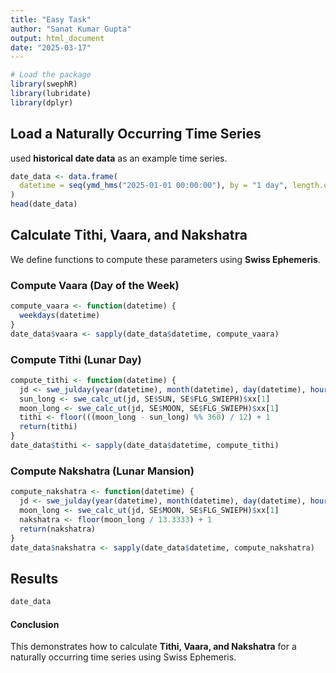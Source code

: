 ```yaml
---
title: "Easy Task"
author: "Sanat Kumar Gupta"
output: html_document
date: "2025-03-17"
---
```

```r
# Load the package
library(swephR)
library(lubridate)
library(dplyr)
```
## Load a Naturally Occurring Time Series
used **historical date data** as an example time series.
```r
date_data <- data.frame(
  datetime = seq(ymd_hms("2025-01-01 00:00:00"), by = "1 day", length.out = 10)
)
head(date_data)
```
## Calculate Tithi, Vaara, and Nakshatra
We define functions to compute these parameters using **Swiss Ephemeris**.

### Compute Vaara (Day of the Week)
```r
compute_vaara <- function(datetime) {
  weekdays(datetime)
}
date_data$vaara <- sapply(date_data$datetime, compute_vaara)
```

### Compute Tithi (Lunar Day)
```r
compute_tithi <- function(datetime) {
  jd <- swe_julday(year(datetime), month(datetime), day(datetime), hour(datetime), SE$GREG_CAL)
  sun_long <- swe_calc_ut(jd, SE$SUN, SE$FLG_SWIEPH)$xx[1]
  moon_long <- swe_calc_ut(jd, SE$MOON, SE$FLG_SWIEPH)$xx[1]
  tithi <- floor(((moon_long - sun_long) %% 360) / 12) + 1
  return(tithi)
}
date_data$tithi <- sapply(date_data$datetime, compute_tithi)
```

### Compute Nakshatra (Lunar Mansion)
```r
compute_nakshatra <- function(datetime) {
  jd <- swe_julday(year(datetime), month(datetime), day(datetime), hour(datetime), SE$GREG_CAL)
  moon_long <- swe_calc_ut(jd, SE$MOON, SE$FLG_SWIEPH)$xx[1]
  nakshatra <- floor(moon_long / 13.3333) + 1
  return(nakshatra)
}
date_data$nakshatra <- sapply(date_data$datetime, compute_nakshatra)
```

## Results
```r
date_data
```
#### Conclusion
This demonstrates how to calculate **Tithi, Vaara, and Nakshatra** for a naturally occurring time series using Swiss Ephemeris.
